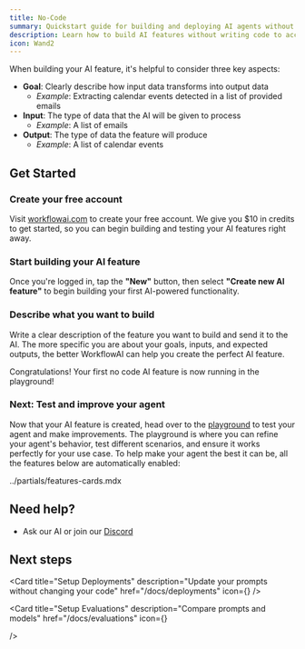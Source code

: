 ```yaml
---
title: No-Code
summary: Quickstart guide for building and deploying AI agents without writing code. Walks through the process of creating, testing, and improving agents on the platform.
description: Learn how to build AI features without writing code to access 100+ models, observe your agents' behavior in real-time, and update prompts through deployments without changing code.
icon: Wand2
---
```



<Callout type="info">
  When building your AI feature, it's helpful to consider three key aspects:

- **Goal**: Clearly describe how input data transforms into output data
  - *Example*: Extracting calendar events detected in a list of provided emails
- **Input**: The type of data that the AI will be given to process
  - *Example*: A list of emails
- **Output**: The type of data the feature will produce  
  - *Example*: A list of calendar events
</Callout>

## Get Started

<Steps>
<Step>

### Create your free account

Visit [workflowai.com](https://workflowai.com) to create your free account. We give you $10 in credits to get started, so you can begin building and testing your AI features right away.

</Step>

<Step>

### Start building your AI feature

Once you're logged in, tap the **"New"** button, then select **"Create new AI feature"** to begin building your first AI-powered functionality.

</Step>

<Step>

### Describe what you want to build

Write a clear description of the feature you want to build and send it to the AI. The more specific you are about your goals, inputs, and expected outputs, the better WorkflowAI can help you create the perfect AI feature.

<Callout type="success">
  Congratulations! Your first no code AI feature is now running in the playground!
</Callout>

</Step>

<Step>

### Next: Test and improve your agent

Now that your AI feature is created, head over to the [playground](/docs/playground) to test your agent and make improvements. The playground is where you can refine your agent's behavior, test different scenarios, and ensure it works perfectly for your use case. To help make your agent the best it can be, all the features below are automatically enabled:

<include>../partials/features-cards.mdx</include>

</Step>

</Steps>

## Need help?

- Ask our AI or join our [Discord](https://discord.com/invite/auuf8DREZh)

## Next steps

<Card 
  title="Setup Deployments" 
  description="Update your prompts without changing your code"
  href="/docs/deployments" 
  icon={<UploadCloud />}
/>
<br />

<Card 
  title="Setup Evaluations" 
  description="Compare prompts and models"
  href="/docs/evaluations" 
  icon={<BarChart3 />}

/>